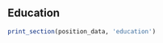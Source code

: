 

Education {data-icon=graduation-cap data-concise=true}
--------------------------------------------------------------------------------

```r
print_section(position_data, 'education')
```
